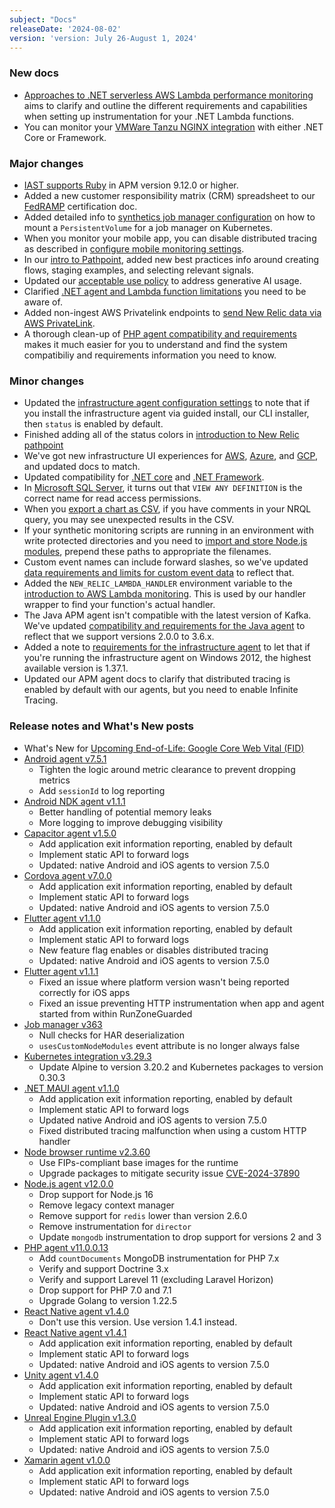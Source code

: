 ```yaml
---
subject: "Docs"
releaseDate: '2024-08-02'
version: 'version: July 26-August 1, 2024'
---
```


### New docs

* [Approaches to .NET serverless AWS Lambda performance monitoring](/docs/apm/agents/net-agent/getting-started/net-agent-approaches-lambda/) aims to clarify and outline the different requirements and capabilities when setting up instrumentation for your .NET Lambda functions.
* You can monitor your [VMWare Tanzu NGINX integration](/docs/infrastructure/host-integrations/host-integrations-list/cloudfoundry-integrations/vmware-tanzu-nginx-buildpack-integration) with either .NET Core or Framework.


### Major changes

* [IAST supports Ruby](/docs/iast/introduction) in APM version 9.12.0 or higher.
* Added a new customer responsibility matrix (CRM) spreadsheet to our [FedRAMP](/docs/security/security-privacy/compliance/certificates-standards-regulations/fedramp/) certification doc.
* Added detailed info to [synthetics job manager configuration](/docs/synthetics/synthetic-monitoring/private-locations/job-manager-configuration/#user-file-example) on how to mount a `PersistentVolume` for a job manager on Kubernetes.
* When you monitor your mobile app, you can disable distributed tracing as described in [configure mobile monitoring settings](/docs/mobile-monitoring/new-relic-mobile/mobile-sdk/configure-settings/#configurations).
* In our [intro to Pathpoint](/docs/new-relic-solutions/business-observability/intro-pathpoint/#flows), added new best practices info around creating flows, staging examples, and selecting relevant signals.
* Updated our [acceptable use policy](/docs/licenses/license-information/general-usage-licenses/acceptable-use-policy/#generative-AI) to address generative AI usage.
* Clarified [.NET agent and Lambda function limitations](/docs/apm/agents/net-agent/getting-started/net-agent-approaches-lambda/#dot-net-agent) you need to be aware of.
* Added non-ingest AWS Privatelink endpoints to [send New Relic data via AWS PrivateLink](/docs/data-apis/custom-data/aws-privatelink).
* A thorough clean-up of [PHP agent compatibility and requirements](/docs/apm/agents/php-agent/getting-started/php-agent-compatibility-requirements) makes it much easier for you to understand and find the system compatibiliy and requirements information you need to know.


### Minor changes

* Updated the [infrastructure agent configuration settings](/docs/infrastructure/install-infrastructure-agent/configuration/infrastructure-agent-configuration-settings/#status-server-enabled) to note that if you install the infrastructure agent via guided install, our CLI installer, then `status` is enabled by default.
* Finished adding all of the status colors in [introduction to New Relic pathpoint](/docs/new-relic-solutions/business-observability/intro-pathpoint/#touchpoint-status) 
* We've got new infrastructure UI experiences for [AWS](/docs/infrastructure/amazon-integrations/get-started/introduction-aws-integrations/#insights), [Azure](/docs/infrastructure/infrastructure-integrations/get-started/understand-use-data-infrastructure-integrations/#explore), and [GCP](/docs/infrastructure/google-cloud-platform-integrations/get-started/introduction-google-cloud-platform-integrations/#insights), and updated docs to match.
* Updated compatibility for [.NET core](/docs/apm/agents/net-agent/getting-started/net-agent-compatibility-requirements-net-core) and [.NET Framework](/docs/apm/agents/net-agent/getting-started/net-agent-compatibility-requirements-net-framework).
* In [Microsoft SQL Server](/docs/infrastructure/host-integrations/host-integrations-list/microsoft-sql/microsoft-sql-server-integration/#enable-microsoft-sql-server), it turns out that `VIEW ANY DEFINITION` is the correct name for read access permissions.
* When you [export a chart as CSV](/docs/query-your-data/explore-query-data/dashboards/dashboards-charts-import-export-data/#export-charts-csv), if you have comments in your NRQL query, you may see unexpected results in the CSV.
* If your synthetic monitoring scripts are running in an environment with write protected directories and you need to [import and store Node.js modules](/docs/synthetics/synthetic-monitoring/scripting-monitors/introduction-scripted-browser-monitors/#importing), prepend these paths to appropriate the filenames.
* Custom event names can include forward slashes, so we've updated [data requirements and limits for custom event data](/docs/data-apis/custom-data/custom-events/data-requirements-limits-custom-event-data/#general) to reflect that.
* Added the `NEW_RELIC_LAMBDA_HANDLER` environment variable to the [introduction to AWS Lambda monitoring](/docs/serverless-function-monitoring/aws-lambda-monitoring/instrument-lambda-function/introduction-lambda/#environment). This is used by our handler wrapper to find your function's actual handler.
* The Java APM agent isn't compatible with the latest version of Kafka. We've updated [compatibility and requirements for the Java agent](/docs/apm/agents/java-agent/getting-started/compatibility-requirements-java-agent/#http-messaging) to reflect that we support versions 2.0.0 to 3.6.x.
* Added a note to [requirements for the infrastructure agent](/docs/infrastructure/install-infrastructure-agent/get-started/requirements-infrastructure-agent/#os) to let that if you're running the infrastructure agent on Windows 2012, the highest available version is 1.37.1.
* Updated our APM agent docs to clarify that distributed tracing is enabled by default with our agents, but you need to enable Infinite Tracing.


### Release notes and What's New posts

* What's New for [Upcoming End-of-Life: Google Core Web Vital (FID)](/whats-new/2024/08/whats-new-8-01-eol-fid)
* [Android agent v7.5.1](/docs/release-notes/mobile-release-notes/android-release-notes/android-751)
    * Tighten the logic around metric clearance to prevent dropping metrics
    * Add `sessionId` to log reporting
* [Android NDK agent v1.1.1](/docs/release-notes/mobile-release-notes/android-release-notes/android-ndk-111)
    * Better handling of potential memory leaks
    * More logging to improve debugging visibility
* [Capacitor agent v1.5.0](/docs/release-notes/mobile-release-notes/capacitor-release-notes/capacitor-agent-150)
    * Add application exit information reporting, enabled by default
    * Implement static API to forward logs
    * Updated: native Android and iOS agents to version 7.5.0
* [Cordova agent v7.0.0](/docs/release-notes/mobile-release-notes/cordova-release-notes/cordova-agent-700)
    * Add application exit information reporting, enabled by default
    * Implement static API to forward logs
    * Updated: native Android and iOS agents to version 7.5.0
* [Flutter agent v1.1.0](/docs/release-notes/mobile-release-notes/flutter-release-notes/flutter-agent-110)
    * Add application exit information reporting, enabled by default
    * Implement static API to forward logs
    * New feature flag enables or disables distributed tracing
    * Updated: native Android and iOS agents to version 7.5.0
* [Flutter agent v1.1.1](/docs/release-notes/mobile-release-notes/flutter-release-notes/flutter-agent-111)
    * Fixed an issue where platform version wasn't being reported correctly for iOS apps
    * Fixed an issue preventing HTTP instrumentation when app and agent started from within RunZoneGuarded
* [Job manager v363](/docs/release-notes/synthetics-release-notes/job-manager-release-notes/job-manager-release-363)
    * Null checks for HAR deserialization
    * `usesCustomNodeModules` event attribute is no longer always false
* [Kubernetes integration v3.29.3](/docs/release-notes/infrastructure-release-notes/kubernetes-integration-release-notes/kubernetes-integration-3-29-3)
    * Update Alpine to version 3.20.2 and Kubernetes packages to version 0.30.3
* [.NET MAUI agent v1.1.0](/docs/release-notes/mobile-release-notes/net-maui-release-notes/net-maui-agent-110)
    * Add application exit information reporting, enabled by default
    * Implement static API to forward logs
    * Updated native Android and iOS agents to version 7.5.0
    * Fixed distributed tracing malfunction when using a custom HTTP handler
* [Node browser runtime v2.3.60](/docs/release-notes/synthetics-release-notes/node-browser-runtime-release-notes/node-browser-runtime-2.3.60)
    * Use FIPs-compliant base images for the runtime
    * Upgrade packages to mitigate security issue [CVE-2024-37890](https://nvd.nist.gov/vuln/detail/CVE-2024-37890)
* [Node.js agent v12.0.0](/docs/release-notes/agent-release-notes/nodejs-release-notes/node-agent-12-0-0)
    * Drop support for Node.js 16
    * Remove legacy context manager
    * Remove support for `redis` lower than version 2.6.0
    * Remove instrumentation for `director`
    * Update `mongodb` instrumentation to drop support for versions 2 and 3
* [PHP agent v11.0.0.13](/docs/release-notes/agent-release-notes/php-release-notes/php-agent-11-0-0-13)
    * Add `countDocuments` MongoDB instrumentation for PHP 7.x
    * Verify and support Doctrine 3.x
    * Verify and support Larevel 11 (excluding Laravel Horizon)
    * Drop support for PHP 7.0 and 7.1
    * Upgrade Golang to version 1.22.5
* [React Native agent v1.4.0](/docs/release-notes/mobile-release-notes/react-native-release-notes/react-native-agent-140)
    * Don't use this version. Use version 1.4.1 instead.
* [React Native agent v1.4.1](/docs/release-notes/mobile-release-notes/react-native-release-notes/react-native-agent-141)
    * Add application exit information reporting, enabled by default
    * Implement static API to forward logs
    * Updated: native Android and iOS agents to version 7.5.0
* [Unity agent v1.4.0](/docs/release-notes/mobile-release-notes/unity-release-notes/unity-agent-140)
    * Add application exit information reporting, enabled by default
    * Implement static API to forward logs
    * Updated: native Android and iOS agents to version 7.5.0
* [Unreal Engine Plugin v1.3.0](/docs/release-notes/mobile-release-notes/unreal-release-notes/unreal-engine-plugin-130)
    * Add application exit information reporting, enabled by default
    * Implement static API to forward logs
    * Updated: native Android and iOS agents to version 7.5.0
* [Xamarin agent v1.0.0](/docs/release-notes/mobile-release-notes/xamarin-release-notes/xamarin-agent-100)
    * Add application exit information reporting, enabled by default
    * Implement static API to forward logs
    * Updated: native Android and iOS agents to version 7.5.0